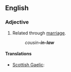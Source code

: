 {{also|in-law}}
==English==

===Adjective===
{{en-adj|-|pos=-[[in]]-[[law]]}}

# {{postpositive}} Related through [[marriage]].
#: ''cousin'''-in-law'''''

====Translations====
{{trans-top|related through marriage}}
* [[Scottish Gaelic]]: {{t|gd|-cèile|xs=Scottish Gaelic}}
{{trans-mid}}
{{trans-bottom}}